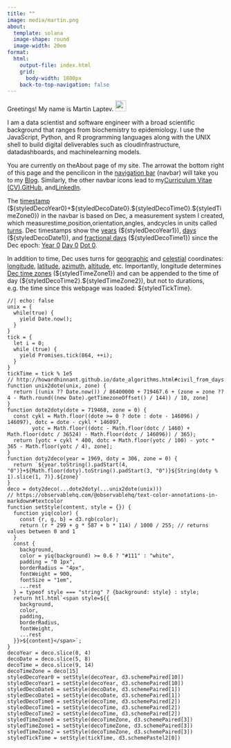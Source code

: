 ```yaml
---
title: ""
image: media/martin.png
about:
  template: solana
  image-shape: round
  image-width: 20em
format:
  html:
    output-file: index.html
    grid:
      body-width: 1800px
    back-to-top-navigation: false
---
```


Greetings! My name is Martin Laptev. <img src="media/wave.gif" width="25px"/>

I am a data scientist and software engineer with a broad scientific background that ranges from biochemistry to epidemiology. I use the JavaScript, Python, and R programming languages along with the UNIX shell to build digital deliverables such as cloud[]{.bi .bi-cloud}infrastructure, data[]{.bi .bi-bar-chart-line}dashboards, and machine[]{.bi .bi-robot}learning models.

You are currently on the[]{.bi .bi-person-circle}About page of my site. The arrow[](blog){.bi .bi-arrow-right-short}at the bottom right of this page and the pencil[](blog){.bi .bi-pencil}icon in the [navigation bar](https://en.wikipedia.org/wiki/Navigation_bar#:~:text=a%20section%20of%20a%20graphical%20user%20interface%20intended%20to%20aid%20visitors%20in%20accessing%20information) (navbar) will take you to my [Blog](blog). Similarly, the other navbar icons lead to my[]{.bi .bi-file-earmark-person}[Curriculum Vitae (CV)](cv),[]{.bi .bi-github}[GitHub](https://github.com/maptv), and[]{.bi .bi-linkedin}[LinkedIn](https://www.linkedin.com/in/maptv).

The [timestamp](https://en.wikipedia.org/wiki/Timestamp#:~:text=a%20sequence%20of%20characters%20or%20encoded%20information%20identifying%20when%20a%20certain%20event%20occurred) (\${styledDecoYear0}+\${styledDecoDate0}.\${styledDecoTime0}.\${styledTimeZone0}) in the navbar is based on Dec, a measurement system I created, which measures[]{.bi .bi-hourglass}time,[]{.bi .bi-geo}position,[]{.bi .bi-compass}orientation,[]{.bi .bi-arrow-clockwise}angles, and[]{.bi .bi-arrow-repeat}cycles in units called [turns](https://en.wikipedia.org/wiki/Turn_(angle)#:~:text=a%20unit%20of%20plane%20angle%20measurement%20equal%20to%202%CF%80%C2%A0radians%2C%20360%C2%A0degrees). Dec timestamps show the [years]{.underline data-bs-toggle="tooltip" data-bs-title="Earth’s turns around the Sun"} (\${styledDecoYear1}), [days]{.underline data-bs-toggle="tooltip" data-bs-title="Earth’s turns on its axis"} (\${styledDecoDate1}), and [fractional days](https://en.wikipedia.org/wiki/Decimal_time#Fractional_days:~:text=The%20time%20of%20day%20is%20sometimes%20represented%20as%20a%20decimal%20fraction%20of%20a%20day) (\${styledDecoTime1}) since the Dec epoch: [Year 0](https://en.wikipedia.org/wiki/ISO_8601#:~:text=year%200000%20being%20equal%20to%201%20BC){.underline data-bs-toggle="tooltip" data-bs-title="1 BCE"} [Day 0](https://howardhinnant.github.io/date_algorithms.html#civil_from_days:~:text=These%20algorithms%20internally%20assume%20that%20March%201%20is%20the%20first%20day%20of%20the%20year.){.underline data-bs-toggle="tooltip" data-bs-title="March 1"} [Dot 0](https://en.wikipedia.org/wiki/Decimal_time#Fractional_days:~:text=fraction.%20Thus%2C-,midnight%20is%200.0%20day,-%2C%20noon%20is%200.5){.underline data-bs-toggle="tooltip" data-bs-title="Midnight"}.

In addition to time, Dec uses turns for [geographic](https://en.wikipedia.org/wiki/Geographic_coordinate_system)  and [celestial](https://en.wikipedia.org/wiki/Celestial_coordinate_system)  coordinates: [longitude](https://en.wikipedia.org/wiki/Longitude#:~:text=a%20geographic%20coordinate%20that%20specifies%20the%20east%E2%80%93west%20position){.underline data-bs-toggle="tooltip" data-bs-title="Eastward turns from Meridian 0 (162nd meridian west) on the Earth's surface"}, [latitude](https://en.wikipedia.org/wiki/Latitude#:~:text=a%20coordinate%20that%20specifies%20the%20north%E2%80%93south%20position){.underline data-bs-toggle="tooltip" data-bs-title="Northward turns from Parallel 0 (the Equator) on the Earth's surface"}, [azimuth](https://en.wikipedia.org/wiki/Horizontal_coordinate_system#:~:text=the%20angle%20of%20the%20object%20around%20the%20horizon){.underline data-bs-toggle="tooltip" data-bs-title="Eastward turns from Azimuth 0 (North) on the horizon"}, [altitude](https://en.wikipedia.org/wiki/Horizontal_coordinate_system#:~:text=the%20angle%20between%20the%20object%20and%20the%20observer%27s%20local%20horizon){.underline data-bs-toggle="tooltip" data-bs-title="Upward turns from the horizon"}, etc. Importantly, longitude determines [Dec time zones](https://observablehq.com/@dec/solar-terminator){.underline data-bs-toggle="tooltip" data-bs-title="The first digit after the decimal in longitude"} (\${styledTimeZone1}) and can be appended to the time of day (\${styledDecoTime2}.\${styledTimeZone2}), but not to durations, e.g. the time since this webpage was loaded: \${styledTickTime}.

```ojs
//| echo: false
unix = {
  while(true) {
    yield Date.now();
  }
}
tick = {
  let i = 0;
  while (true) {
    yield Promises.tick(864, ++i);
  }
}
tickTime = tick % 1e5
// http://howardhinnant.github.io/date_algorithms.html#civil_from_days
function unix2dote(unix, zone) {
  return [(unix ?? Date.now()) / 86400000 + 719467.6 + (zone = zone ?? 4 - Math.round((new Date).getTimezoneOffset() / 144)) / 10, zone]
}
function dote2doty(dote = 719468, zone = 0) {
  const cykl = Math.floor((dote >= 0 ? dote : dote - 146096) / 146097), dotc = dote - cykl * 146097,
        yotc = Math.floor((dotc - Math.floor(dotc / 1460) + Math.floor(dotc / 36524) - Math.floor(dotc / 146096)) / 365);
  return [yotc + cykl * 400, dotc + Math.floor(yotc / 100) - yotc * 365 - Math.floor(yotc / 4), zone];
}
function doty2deco(year = 1969, doty = 306, zone = 0) {
  return `${year.toString().padStart(4, "0")}+${Math.floor(doty).toString().padStart(3, "0")}${String(doty % 1).slice(1, 7)}.${zone}`
}
deco = doty2deco(...dote2doty(...unix2dote(unix)))
// https://observablehq.com/@observablehq/text-color-annotations-in-markdown#textcolor
function setStyle(content, style = {}) {
  function yiq(color) {
    const {r, g, b} = d3.rgb(color);
    return (r * 299 + g * 587 + b * 114) / 1000 / 255; // returns values between 0 and 1
  }
  const {
    background,
    color = yiq(background) >= 0.6 ? "#111" : "white",
    padding = "0 1px",
    borderRadius = "4px",
    fontWeight = 900,
    fontSize = "1em",
    ...rest
  } = typeof style === "string" ? {background: style} : style;
  return htl.html`<span style=${{
    background,
    color,
    padding,
    borderRadius,
    fontWeight,
    ...rest
  }}>${content}</span>`;
}
decoYear = deco.slice(0, 4)
decoDate = deco.slice(5, 8)
decoTime = deco.slice(9, 14)
decoTimeZone = deco[15]
styledDecoYear0 = setStyle(decoYear, d3.schemePaired[10])
styledDecoYear1 = setStyle(decoYear, d3.schemePaired[10])
styledDecoDate0 = setStyle(decoDate, d3.schemePaired[1])
styledDecoDate1 = setStyle(decoDate, d3.schemePaired[1])
styledDecoTime0 = setStyle(decoTime, d3.schemePaired[2])
styledDecoTime1 = setStyle(decoTime, d3.schemePaired[2])
styledDecoTime2 = setStyle(decoTime, d3.schemePaired[2])
styledTimeZone0 = setStyle(decoTimeZone, d3.schemePaired[3])
styledTimeZone1 = setStyle(decoTimeZone, d3.schemePaired[3])
styledTimeZone2 = setStyle(decoTimeZone, d3.schemePaired[3])
styledTickTime = setStyle(tickTime, d3.schemePastel2[0])
```

```{=html}
<script src="scripts/time.js"></script>
<script>
const tooltipTriggerList = document.querySelectorAll('[data-bs-toggle="tooltip"]')
const tooltipList = [...tooltipTriggerList].map(tooltipTriggerEl => new bootstrap.Tooltip(tooltipTriggerEl))
</script>
<style>
div#quarto-sidebar-glass { display: none !important; }
ul.navbar-nav.navbar-nav-scroll { -webkit-flex-direction: row !important; }
#quarto-sidebar { padding: 0px; overflow-x: hidden !important; }
#quarto-sidebar > * { padding: 0px; }
@media only screen and (max-width: 991px) { #quarto-search { display: none !important; } #quarto-sidebar { padding: 0px 9px 0px 9px !important; } }
@media only screen and (max-width: 767px) { div.cell.page-columns.page-full { display: none !important; } }
</style>
```
